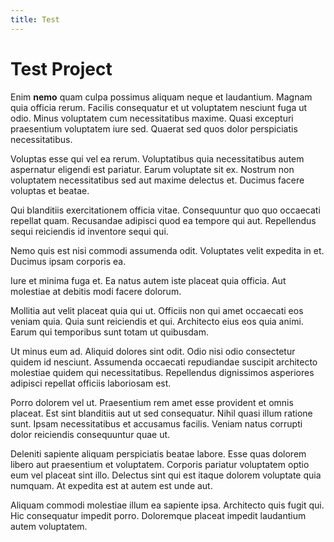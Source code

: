 ```yaml
---
title: Test
---
```


# Test Project

Enim **nemo** quam culpa possimus aliquam neque et laudantium. Magnam quia officia rerum. Facilis consequatur et ut voluptatem nesciunt fuga ut odio. Minus voluptatem cum necessitatibus maxime. Quasi excepturi praesentium voluptatem iure sed. Quaerat sed quos dolor perspiciatis necessitatibus.

Voluptas esse qui vel ea rerum. Voluptatibus quia necessitatibus autem aspernatur eligendi est pariatur. Earum voluptate sit ex. Nostrum non voluptatem necessitatibus sed aut maxime delectus et. Ducimus facere voluptas et beatae.

Qui blanditiis exercitationem officia vitae. Consequuntur quo quo occaecati repellat quam. Recusandae adipisci quod ea tempore qui aut. Repellendus sequi reiciendis id inventore sequi qui.

Nemo quis est nisi commodi assumenda odit. Voluptates velit expedita in et. Ducimus ipsam corporis ea.

Iure et minima fuga et. Ea natus autem iste placeat quia officia. Aut molestiae at debitis modi facere dolorum.

Mollitia aut velit placeat quia qui ut. Officiis non qui amet occaecati eos veniam quia. Quia sunt reiciendis et qui. Architecto eius eos quia animi. Earum qui temporibus sunt totam ut quibusdam.

Ut minus eum ad. Aliquid dolores sint odit. Odio nisi odio consectetur quidem id nesciunt. Assumenda occaecati repudiandae suscipit architecto molestiae quidem qui necessitatibus. Repellendus dignissimos asperiores adipisci repellat officiis laboriosam est.

Porro dolorem vel ut. Praesentium rem amet esse provident et omnis placeat. Est sint blanditiis aut ut sed consequatur. Nihil quasi illum ratione sunt. Ipsam necessitatibus et accusamus facilis. Veniam natus corrupti dolor reiciendis consequuntur quae ut.

Deleniti sapiente aliquam perspiciatis beatae labore. Esse quas dolorem libero aut praesentium et voluptatem. Corporis pariatur voluptatem optio eum vel placeat sint illo. Delectus sint qui est itaque dolorem voluptate quia numquam. At expedita est at autem est unde aut.

Aliquam commodi molestiae illum ea sapiente ipsa. Architecto quis fugit qui. Hic consequatur impedit porro. Doloremque placeat impedit laudantium autem voluptatem.
